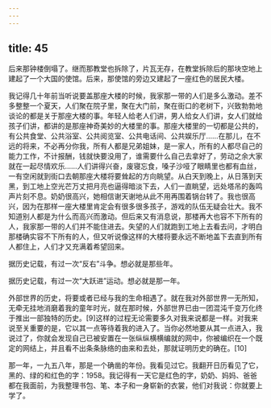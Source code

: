 ```yaml
---
---
---
```

title: 45
---



后来那钟楼倒塌了。继而那教堂也拆除了，片瓦无存，在教堂拆除后的那块空地上建起了一个大国的使馆。后来，那使馆的旁边又建起了一座红色的居民大楼。

我记得几十年前当听说要盖那座大楼的时候，我家那一带的人们是多么激动。差不多整整一个夏天，人们聚在院子里，聚在大门前，聚在街口的老树下，兴致勃勃地谈论的都是关于那座大楼的事。年轻人给老人们讲，男人给女人们讲，女人们就给孩子们讲，都讲的是那座神奇美妙的大楼里的事。那座大楼里的一切都是公共的，有公共食堂、公共浴室、公共阅览室、公共电话间、公共娱乐厅……在那儿，在不远的将来，不必再分你我，所有人都是兄弟姐妹，是一家人，所有的人都尽自己的能力工作，不计报酬，钱就快要没用了，谁需要什么自己去拿好了，劳动之余大家就在一起尽情欢乐……人们讲得兴奋，废寝忘食，嗓子沙哑了眼睛里也都有血丝，一有空闲就到街口去朝那座大楼将要耸起的方向眺望。从白天到晚上，从日落到天黑，到工地上空光芒万丈把月亮也逼得暗淡下去，人们一直眺望，远处塔吊的轰鸣声片刻不息。奶奶很高兴，她相信谢天谢地从此不用再围着锅台转了。我也很高兴，因为在那样一座大楼里肯定会有很多很多孩子，游戏的队伍无疑会壮大。我不知道别人都是为什么而高兴而激动。但后来又有消息说，那楼再大也容不下所有的人，我家那一带的人们并不能住进去。失望的人们就跑到工地上去看去问，才明白那楼确实容不下所有的人，但又听说像这样的大楼将要永远不断地盖下去直到所有人都住上，人们才又充满着希望回来。

据历史记载，有过一次“反右”斗争。想必就是那些年。

据历史记载，有过一次“大跃进”运动。想必就是那一年。

外部世界的历史，将要或者已经与我的生命相遇了。就在我对外部世界一无所知，无牵无挂地消磨着我的童年时光，就在那时候，外部世界已由一团混沌千变万化终于推出一部独特的历史。[9]这样的过程无论需要多久对我来说都是一样。对我来说至关重要的是，它以其一点等待着我的进入了。当你必然地要从其一点进入，我说过了，你就会发现自己已被安置在一张纵纵横横编就的网中，你被编织在一个既定的网结上，并且看不出条条脉络的由来和去处，那就证明历史的确在。[10]

那一年，一九五八年，那是一个确凿的年份。我看见过它。我翻开日历看见了它，黑的、绿的和红色的字：1958。我记得有一天它是红色的字，奶奶、妈妈、爸爸都在我面前，为我整理书包、笔、本子和一身崭新的衣裳，他们对我说：你就要上学了。